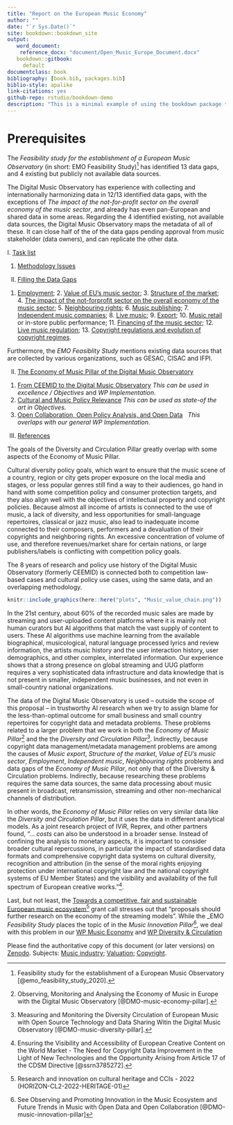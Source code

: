 ```yaml
--- 
title: "Report on the European Music Economy"
author: ""
date: "`r Sys.Date()`"
site: bookdown::bookdown_site
output: 
   word_document:
    reference_docx: "document/Open_Music_Europe_Document.docx"
   bookdown::gitbook:
     default
documentclass: book
bibliography: [book.bib, packages.bib]
biblio-style: apalike
link-citations: yes
github-repo: rstudio/bookdown-demo
description: "This is a minimal example of using the bookdown package to write use the templated designed by Synyo. "
---
```


# Prerequisites

The _Feasibility study for the establishment of a European Music Observatory_ (in short: EMO Feasibility Study)^[Feasibility study for the establishment of a European Music Observatory [@emo_feasibility_study_2020].] has identified 13 data gaps, and 4 existing but publicly not available data sources.

The Digital Music Observatory has experience with collecting and internationally harmonizing data in 12/13 identified data gaps, with the exceptions of _The impact of the not-for-profit sector on the overall economy of the music sector_, and already has even pan-European and shared data in some areas. Regarding the 4 identified existing, not available data sources, the Digital Music Observatory maps the metadata of all of these. It can close half of the of the data gaps pending approval from music stakeholder (data owners), and can replicate the other data.

I. [Task list](#wp-economy)
&nbsp;

1. [Methodology Issues](#methodology-music-economy)


II. [Filling the Data Gaps](#obj-economy-data-gaps)
&nbsp;
1. [Employment](#obj-economy-employment); 2. [Value of EU's music sector](#obj-economy-value-sector); 3. [Structure of the market](#obj-economy-market-sector); 4. [The impact of the not-forprofit sector on the overall economy of the music sector](#obj-economy-non-profit); 5. [Neighbouring rights](#obj-economy-neighboring); 6. [Music publishing](#obj-economy-music-publishing); 7. [Independent music companies](#obj-economy-independent-music); 8. [Live music](#obj-economy-live-music); 9. [Export](#obj-economy-music-export); 10. [Music retail](#obj-economy-background-music) or in-store public performance; 11. [Financing of the music sector](#obj-economy-financing); 12. [Live music regulation](#obj-live-music-regulation); 13. [Copyright regulations and evolution of copyright regimes](#obj-copyright-regulation).

Furthermore, the _EMO Feasiblity Study_ mentions existing data sources that are collected by various organizations, such as GESAC, CISAC and IFPI. 

II. [The Economy of Music Pillar of the Digital Music Observatory](#dmo-economy-pillar)
1. [From CEEMID to the Digital Music Observatory](#obj-diversity-ceemid-dmo) _This can be used in excellence / Objectives_ and _WP Implementation_.
2. [Cultural and Music Policy Relevance](#obj-diversity-policy) _This can be used as state-of the art in Objectives._
3. [Open Collaboration, Open Policy Analysis, and Open Data](#obj-diversity-OPA)
&nbsp;  _This overlaps with our general WP Implementation_.

III. [References](#obj-diversity-references)

The goals of the Diversity and Circulation Pillar greatly overlap with some aspects of the Economy of Music Pillar.

Cultural diversity policy goals, which want to ensure that the music scene of a country, region or city gets proper exposure on the local media and stages, or less popular genres still find a way to their audiences, go hand in hand with some competition policy and consumer protection targets, and they also align well with the objectives of intellectual property and copyright policies.  Because almost all income of artists is connected to the use of music, a lack of diversity, and less opportunities for small-language repertoires, classical or jazz music, also lead to inadequate income connected to their composers, performers and a devaluation of their copyrights and neighboring rights.  An excessive concentration of volume of use, and therefore revenues/market share for certain nations, or large publishers/labels is conflicting with competition policy goals.

The 8 years of research and policy use history of the Digital Music Observatory (formerly CEEMID) is connected both to competition law-based cases and cultural policy use cases, using the same data, and an overlapping methodology. 

```r
knitr::include_graphics(here::here("plots", "Music_value_chain.png"))
```

In the 21st century, about 60% of the recorded music sales are made by streaming and user-uploaded content platforms where it is mainly not human curators but AI algorithms that match the vast supply of content to users.  These AI algorithms use machine learning from the available biographical, musicological, natural language processed lyrics and review information, the artists music history and the user interaction history, user demographics, and other complex, interrelated information.  Our experience shows that a strong presence on global streaming and UUG platform requires a very sophisticated data infrastructure and data knowledge that is not present in smaller, independent music businesses, and not even in small-country national organizations. 

The data of the Digital Music Observatory is used – outside the scope of this proposal – in trustworthy AI research when we try to assign blame for the less-than-optimal outcome for small business and small country repertoires for copyright data and metadata problems.  These problems related to a larger problem that we work in both the _Economy of Music Pillar_^[Observing, Monitoring and Analysing the Economy of Music in Europe with the Digital Music Observatory [@DMO-music-economy-pillar].] and the the _Diversity and Circulation Pillar_^[Measuring and Monitoring the Diversity Circulation of European Music with Open Source Technology and Data Sharing Witin the Digital Music Observatory [@DMO-music-diversity-pillar].]. Indirectly, because copyright data management/metadata management problems are among the causes of _Music export_, _Structure of the market_, 
_Value of EU's music sector_, _Employment_, _Independent music_, _Neighbouring rights_ problems and data gaps of the _Economy of Music Pillar_, not only that of the Diversity & Circulation problems. Indirectly, because researching these problems requires the same data sources, the same data processing about music present in broadcast, retransmission, streaming and other non-mechanical channels of distribution.

In other words, the _Economy of Music Pillar_ relies on very similar data like the _Diversity and Circulation Pillar_, but it uses the data in different analytical models. As a joint research project of IViR, Reprex, and other partners found, "… _costs_ can also be understood in a broader sense. Instead of confining the analysis to monetary aspects, it is important to consider broader cultural repercussions, in particular the impact of standardised data formats and comprehensive copyright data systems on cultural diversity, recognition and attribution (in the sense of the moral rights enjoying protection under international copyright law and the national copyright systems of EU Member States) and the visibility and availability of the full spectrum of European creative works."^[Ensuring the Visibility and Accessibility of European Creative Content on the World Market - The Need for Copyright Data Improvement in the Light of New Technologies and the Opportunity Arising from Article 17 of the CDSM Directive [@ssrn3785272].].

Last, but not least, the [Towards a competitive, fair and sustainable European music ecosystem](https://ec.europa.eu/info/funding-tenders/opportunities/portal/screen/opportunities/topic-details/horizon-cl2-2022-heritage-01-05)^[Research and innovation on cultural heritage and CCIs - 2022 (HORIZON-CL2-2022-HERITAGE-01)] grant call stresses out that "proposals should further research on the economy of the streaming models". While the _EMO _Feasibility Study_ places the topic of in the _Music Innovation Pillar_^[See Observing and Promoting Innovation in the Music Ecosystem and Future Trends in Music with Open Data and Open Collaboration [@DMO-music-innovation-pillar]], we deal with this problem in our [WP Music Economy](#obj-economy-data-gaps) and [WP Diversity & Circulation]()

Please find the authoritative copy of this document (or later versions) on [Zenodo](https://zenodo.org/record/6435322#.YlMVfMhBzIU).
Subjects: [Music industry](https://id.loc.gov/authorities/subjects/sh85088944.html); [Valuation](https://id.loc.gov/authorities/subjects/sh85141927.html); [Copyright](https://id.loc.gov/authorities/subjects/sh85032446.html).
